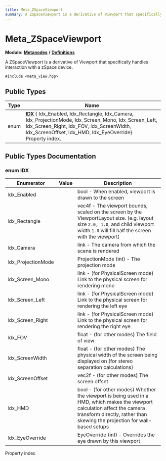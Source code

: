 ```yaml
---
title: Meta_ZSpaceViewport
summary: A ZSpaceViewport is a derivative of Viewport that specifically handles interaction with a zSpace device. 
---
```


# Meta_ZSpaceViewport

**Module:** **[Metanodes](../../modules/metanodes/index.mdx)** **/** **[Definitions](../../modules/metanodes/definitions.mdx)**

A ZSpaceViewport is a derivative of Viewport that specifically handles interaction with a zSpace device. 

`#include <meta_view.hpp>`

## Public Types

| Type           | Name           |
| -------------- | -------------- |
| enum| **[IDX](#enum-idx)** { Idx_Enabled, Idx_Rectangle, Idx_Camera, Idx_ProjectionMode, Idx_Screen_Mono, Idx_Screen_Left, Idx_Screen_Right, Idx_FOV, Idx_ScreenWidth, Idx_ScreenOffset, Idx_HMD, Idx_EyeOverride}<br />Property index.  |

## Public Types Documentation

### enum IDX

| Enumerator | Value | Description |
| ---------- | ----- | ----------- |
| Idx_Enabled | | bool - When enabled, viewport is drawn to the screen   |
| Idx_Rectangle | | vec4f - The viewport bounds, scaled on the screen by the ViewportLayout size. (e.g. layout size `2.0, 1.0`, and child viewport width `1.0` will fill half the screen with the viewport)   |
| Idx_Camera | | link - The camera from which the scene is rendered   |
| Idx_ProjectionMode | | ProjectionMode (int) - The projection mode   |
| Idx_Screen_Mono | | link - (for PhysicalScreen mode) Link to the physical screen for rendering mono   |
| Idx_Screen_Left | | link - (for PhysicalScreen mode) Link to the physical screen for rendering the left eye   |
| Idx_Screen_Right | | link - (for PhysicalScreen mode) Link to the physical screen for rendering the right eye   |
| Idx_FOV | | float - (for other modes) The field of view   |
| Idx_ScreenWidth | | float - (for other modes) The physical width of the screen being displayed on (for stereo separation calculations)   |
| Idx_ScreenOffset | | vec2f - (for other modes) The screen offset   |
| Idx_HMD | | bool - (for other modes) Whether the viewport is being used in a HMD, which makes the viewport calculation affect the camera transform directly, rather than skewing the projection for wall-based setups   |
| Idx_EyeOverride | | EyeOverride (int) - Overrides the eye drawn by this viewport   |

Property index. 
